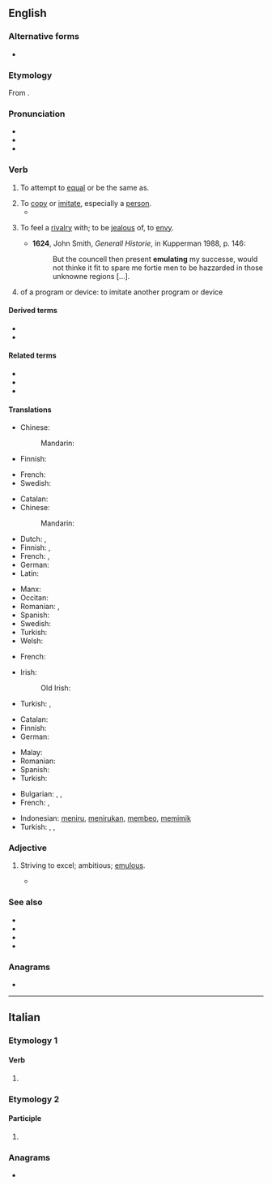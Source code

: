 ==English==

===Alternative forms===
* {{l|en|æmulate}} {{qualifier|archaic}}

===Etymology===
From {{uder|en|la|aemulor||to rival, emulate}}.

===Pronunciation===
* {{IPA|en|/ˈɛm.jə.leɪt/}}
* {{hyphenation|en|em|u|late}}
* {{audio|en|LL-Q1860 (eng)-Vealhurl-emulate.wav |Audio (UK)}}

===Verb===
{{en-verb}}

# {{lb|en|now|_|rare}} To attempt to [[equal]] or be the same as.
# To [[copy]] or [[imitate]], especially a [[person]].
#* {{quote-journal
|en
|date=October 1, 2011
|author=Saj Chowdhury
|title=Wolverhampton 1 - 2 Newcastle
|work=BBC Sport
|url=http://news.bbc.co.uk/sport2/hi/football/eng_prem/15045306.stm
|page=
|passage=The Magpies are unbeaten and enjoying their best run since 1994, although few would have thought the class of 2011 would come close to '''emulating''' their ancestors.}}
# {{lb|en|obsolete}} To feel a [[rivalry]] with; to be [[jealous]] of, to [[envy]].
#* '''1624''', John Smith, ''Generall Historie'', in Kupperman 1988, p. 146:
#*: But the councell then present '''emulating''' my successe, would not thinke it fit to spare me fortie men to be hazzarded in those unknowne regions [...].
# {{lb|en|computing}} of a program or device: to imitate another program or device

====Derived terms====
* {{l|en|emulative}}
* {{l|en|emulatively}}

====Related terms====
* {{l|en|emulation}}
* {{l|en|emulator}}
* {{l|en|emulous}}

====Translations====
{{trans-top|to attempt to equal or be the same as}}
* Chinese:
*: Mandarin: {{t+|cmn|效仿}}
* Finnish: {{t+|fi|emuloida}}
{{trans-mid}}
* French: {{t+|fr|émuler}}
* Swedish: {{t|sv|söka efterlikna}}
{{trans-bottom}}

{{trans-top|to copy or imitate, especially a person}}
* Catalan: {{t+|ca|emular}}
* Chinese:
*: Mandarin: {{t+|cmn|模仿}}
* Dutch: {{t+|nl|imiteren}}, {{t+|nl|nadoen}}
* Finnish: {{t+|fi|jäljitellä}}, {{t+|fi|matkia}}
* French: {{t+|fr|émuler}}, {{t+|fr|imiter}}
* German: {{t+|de|nachahmen}}
* Latin: {{t|la|aemulor}}
{{trans-mid}}
* Manx: {{t|gv|eiyr|alt=eiyr er}}
* Occitan: {{t|oc|emular}}
* Romanian: {{t|ro|emula}}, {{t+|ro|imita}}
* Spanish: {{t+|es|emular}}
* Swedish: {{t+|sv|efterlikna}}
* Turkish: {{t+|tr|öykünmek}}
* Welsh: {{t+|cy|efelychu}}
{{trans-bottom}}

{{trans-top|to feel a rivalry with; to be jealous of, to envy}}
* French: {{t+|fr|émuler}}
{{trans-mid}}
* Irish:
*: Old Irish: {{t|sga|étaigidir}}
* Turkish: {{t+|tr|çekememek}}, {{t+|tr|kıskanmak}}
{{trans-bottom}}

{{trans-top|in computing of a program or device: to imitate another program or device}}
* Catalan: {{t+|ca|emular}}
* Finnish: {{t+|fi|emuloida}}
* German: {{t+|de|emulieren}}
{{trans-mid}}
* Malay: {{t|ms|melagak}}
* Romanian: {{t|ro|emula}}
* Spanish: {{t+|es|emular}}
* Turkish: {{t+|tr|öykünmek}}
{{trans-bottom}}

{{checktrans-top}}
* Bulgarian: {{t+|bg|подражавам}}, {{t+|bg|имитирам}}, {{t+|bg|копирам}}
* French: {{t+|fr|copier}}, {{t+|fr|simuler}}
{{trans-mid}}
* Indonesian: [[tiru|meniru]], [[tiru|menirukan]], [[beo|membeo]], [[mimik|memimik]]
* Turkish: {{t+|tr|taklit etmek}}, {{t+|tr|öykünmek}}, {{t+|tr|kopya etmek}}
{{trans-bottom}}

===Adjective===
{{en-adj}}

# {{lb|en|obsolete}} Striving to excel; ambitious; [[emulous]].
#* {{RQ:Shakespeare Hamlet|I|i|passage=A most '''emulate''' pride.}}

===See also===
* {{l|en|mimic}}
* {{l|en|copy}}
* {{l|en|imitate}}
* {{l|en|simulate}}

===Anagrams===
* {{anagrams|en|a=aeelmtu|metulae}}

----

==Italian==

===Etymology 1===

====Verb====
{{head|it|verb form}}

# {{inflection of|it|emulare||2|p|pres|indc|;|2|p|impr}}

===Etymology 2===

====Participle====
{{head|it|past participle form|g=f-p}}

# {{feminine plural of|it|emulato}}

===Anagrams===
* {{anagrams|it|a=aeelmtu|metalue}}